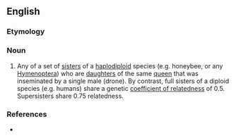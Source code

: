 ==English==

===Etymology===
{{prefix|super|sister|lang=en}}

===Noun===
{{en-noun}}

# {{context|biology|lang=en}} Any of a set of [[sister]]s of a [[haplodiploid]] species (e.g. honeybee, or any [[Hymenoptera]]) who are [[daughter]]s of the same [[queen]] that was inseminated by a single male (drone).  By contrast, full sisters of a diploid species (e.g. humans) share a genetic [[w: Coefficient of relatedness|coefficient of relatedness]] of 0.5.  Supersisters share 0.75 relatedness.

===References===
* {{cite web|url=http://www.pubmedcentral.nih.gov/articlerender.fcgi?artid=1989138|title=Effects of Insemination Quantity on Honey Bee Queen Physiology|publisher=NIH PLoS ONE|accessdate=2007-11-25}}